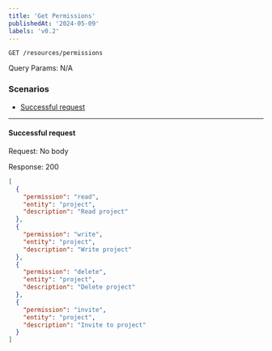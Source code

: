 ```yaml
---
title: 'Get Permissions'
publishedAt: '2024-05-09'
labels: 'v0.2'
---
```


`GET /resources/permissions`

Query Params: N/A

### Scenarios

- [Successful request](#successful-request)

---

#### Successful request

Request: No body

Response: 200

```json
[
  {
    "permission": "read",
    "entity": "project",
    "description": "Read project"
  },
  {
    "permission": "write",
    "entity": "project",
    "description": "Write project"
  },
  {
    "permission": "delete",
    "entity": "project",
    "description": "Delete project"
  },
  {
    "permission": "invite",
    "entity": "project",
    "description": "Invite to project"
  }
]
```
